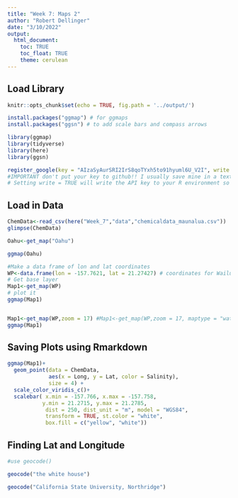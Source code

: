 ```yaml
---
title: "Week 7: Maps 2"
author: "Robert Dellinger"
date: "3/10/2022"
output:
  html_document:
    toc: TRUE
    toc_float: TRUE
    theme: cerulean
---
```


## Load Library

```r
knitr::opts_chunk$set(echo = TRUE, fig.path = '../output/')

install.packages("ggmap") # for ggmaps
install.packages("ggsn") # to add scale bars and compass arrows

library(ggmap)
library(tidyverse)
library(here)
library(ggsn)

register_google(key = "AIzaSyAurSRI2IrS8qoTYxh5to91hyuml6U_V2I", write = TRUE) ### use your own API
#IMPORTANT don't put your key to github!! I usually save mine in a text file and import it each time
# Setting write = TRUE will write the API key to your R environment so that you do not have to re register it each time


```


## Load in Data


```r

ChemData<-read_csv(here("Week_7","data","chemicaldata_maunalua.csv"))
glimpse(ChemData)

```

```r


Oahu<-get_map("Oahu")

ggmap(Oahu)

#Make a data frame of lon and lat coordinates
WP<-data.frame(lon = -157.7621, lat = 21.27427) # coordinates for Wailupe
# Get base layer
Map1<-get_map(WP)
# plot it
ggmap(Map1)


Map1<-get_map(WP,zoom = 17) #Map1<-get_map(WP,zoom = 17, maptype = "watercolor")
ggmap(Map1)

```

## Saving Plots using Rmarkdown 


```r

ggmap(Map1)+
  geom_point(data = ChemData, 
             aes(x = Long, y = Lat, color = Salinity), 
             size = 4) + 
  scale_color_viridis_c()+
  scalebar( x.min = -157.766, x.max = -157.758,
           y.min = 21.2715, y.max = 21.2785,
            dist = 250, dist_unit = "m", model = "WGS84", 
            transform = TRUE, st.color = "white",
            box.fill = c("yellow", "white"))


```
## Finding Lat and Longitude 

```r

#use geocode()

geocode("the white house")

geocode("California State University, Northridge")

```


